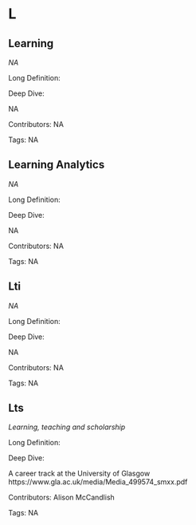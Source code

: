#  L 
 
## Learning

<dfn>NA</dfn>

Long Definition: 













Deep Dive:

NA

Contributors: NA

Tags: NA
 
## Learning Analytics

<dfn>NA</dfn>

Long Definition: 













Deep Dive:

NA

Contributors: NA

Tags: NA
 
## Lti

<dfn>NA</dfn>

Long Definition: 













Deep Dive:

NA

Contributors: NA

Tags: NA
 
## Lts

<dfn>Learning, teaching and scholarship</dfn>

Long Definition: 













Deep Dive:

A career track at the University of Glasgow https://www.gla.ac.uk/media/Media_499574_smxx.pdf

Contributors: Alison McCandlish

Tags: NA
